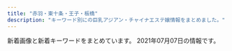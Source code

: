 ```yaml
---
title: "赤羽・東十条・王子・板橋"
description: "キーワード別にの巨乳アジアン・チャイナエステ嬢情報をまとめました。"
---
```


新着画像と新着キーワードをまとめています。
2021年07月07日の情報です。

<DmmAffiliateIns />
<KeywordTable
  shops={
    [
    {
        "name": "\u9999\u9999",
        "station": "JR\u6771\u5341\u6761\u99c5\u5317\u53e3",
        "keywords": {
            "D": 2,
            "86": 2
        },
        "url": "http://shanshan-esthe.com/",
        "img_links": [
            "http://shanshan-esthe.com/img/no.png",
            "http://shanshan-esthe.com/img/st14.jpg",
            "http://shanshan-esthe.com/img/st16.jpg",
            "http://shanshan-esthe.com/img/sta0.jpg",
            "http://shanshan-esthe.com/img/sta14.jpg"
        ]
    },
    {
        "station": "JR\u8d64\u7fbd\u99c5\u6771\u53e3",
        "name": "\u30a2\u30a4\u30ea\u30b9",
        "url": "http://www.e-baby.work/",
        "keywords": {
            "84": 1,
            "D": 3,
            "85": 1,
            "89": 1,
            "87": 2,
            "86": 2,
            "C": 1,
            "E": 3
        },
        "img_links": [
            "http://www.e-baby.work/img/all/icon2.png",
            "http://www.e-baby.work/staff/mihoc.jpg",
            "http://www.e-baby.work/staff/haru1.jpg",
            "http://www.e-baby.work/staff/kumi1.jpg",
            "http://www.e-baby.work/staff/miho1.jpg",
            "http://www.e-baby.work/staff/rina1.jpg",
            "http://www.e-baby.work/staff/karen1.jpg",
            "http://www.e-baby.work/staff/yuka1.jpg",
            "http://www.e-baby.work/img/all/loader.png",
            "http://www.e-baby.work/staff/maya1.jpg"
        ]
    },
    {
        "station": "JR\u738b\u5b50\u99c5\u5317\u53e3",
        "url": "http://oji.pink/",
        "name": "\u7f8e\u5065",
        "img_links": [
            "http://oji.pink/images/g0.jpg",
            "http://oji.pink/images/zi_staff.png",
            "http://oji.pink/images/r4.jpg",
            "http://oji.pink/images/yuki.jpg",
            "http://oji.pink/images/mobile.jpg",
            "http://oji.pink/images/r3.jpg",
            "http://oji.pink/images/r2.jpg",
            "http://oji.pink/images/1.png",
            "http://oji.pink/images/g7.jpg",
            "http://oji.pink/images/zi_link.png",
            "http://oji.pink/images/top.jpg",
            "http://oji.pink/images/3.png",
            "http://oji.pink/images/r1.jpg",
            "http://oji.pink/images/g1.jpg",
            "http://oji.pink/images/g5.jpg",
            "http://oji.pink/images/aki.jpg",
            "http://oji.pink/images/g2.jpg",
            "http://oji.pink/images/new1.jpg"
        ],
        "keywords": {
            "C": 15
        }
    },
    {
        "url": "https://dream.ests.jp/",
        "keywords": {},
        "img_links": [],
        "name": "\u30a2\u30ed\u30de\u30c9\u30ea\u30fc\u30e0",
        "station": "JR\u8d64\u7fbd\u99c5\u6771\u53e3"
    },
    {
        "keywords": {
            "84": 4,
            "86": 4,
            "90": 2,
            "85": 9
        },
        "name": "Last Paradise \uff5e\u30e9\u30b9\u30c8\u30d1\u30e9\u30c0\u30a4\u30b9\uff5e",
        "url": "http://lastpara.net/",
        "station": "JR\u8d64\u7fbd\u99c5\u5357\u53e3",
        "img_links": [
            "http://lastpara.net/image/cast/cast_263_1_l.jpg",
            "http://lastpara.net/image/cast/cast_259_1_s.jpg",
            "http://lastpara.net/img/event/camp_top_02.jpg",
            "http://lastpara.net/image/cast/cast_261_1_l.jpg",
            "http://lastpara.net/img/recuit.png",
            "http://lastpara.net/image/cast/cast_262_1_l.jpg",
            "http://lastpara.net/image/cast/cast_286_1_s.jpg",
            "http://lastpara.net/image/cast/cast_256_1_l.jpg",
            "http://lastpara.net/image/cast/cast_287_1_s.jpg",
            "http://lastpara.net/img/news-ttl.jpg",
            "http://lastpara.net/image/cast/cast_286_1_l.jpg",
            "http://lastpara.net/image/cast/cast_265_1_s.jpg",
            "http://lastpara.net/image/cast/cast_265_1_l.jpg",
            "http://lastpara.net/image/cast/cast_259_1_l.jpg",
            "http://lastpara.net/image/cast/cast_287_1_l.jpg",
            "http://lastpara.net/image/cast/cast_255_1_l.jpg",
            "http://lastpara.net/image/cast/cast_263_1_s.jpg",
            "http://lastpara.net/image/cast/cast_256_1_s.jpg"
        ]
    },
    {
        "img_links": [
            "http://www.cocosia.work/staff/hina1.jpg",
            "http://www.cocosia.work/img/bn_howto_sp.jpg",
            "http://www.cocosia.work/staff/rea.jpg",
            "http://www.cocosia.work/staff/riya1.jpg",
            "http://www.cocosia.work/staff/riya.jpg",
            "http://www.cocosia.work/img/i_tel.png",
            "http://www.cocosia.work/img/int3.jpg",
            "http://www.cocosia.work/staff/mao1.jpg",
            "http://www.cocosia.work/img/int1_sp.jpg",
            "http://www.cocosia.work/staff/yuyu.jpg",
            "http://www.cocosia.work/staff/mika1.jpg",
            "http://www.cocosia.work/img/bn_howto.jpg",
            "http://www.cocosia.work/staff/mao.jpg",
            "http://www.cocosia.work/img/int2.jpg",
            "http://www.cocosia.work/staff/yuyu1.jpg",
            "http://www.cocosia.work/img/concept_sp.jpg",
            "http://www.cocosia.work/staff/hina.jpg",
            "http://www.cocosia.work/img/bn_contact.jpg",
            "http://www.cocosia.work/img/int3_sp.jpg",
            "http://www.cocosia.work/img/int1.jpg",
            "http://www.cocosia.work/img/int2_sp.jpg",
            "http://www.cocosia.work/img/bn_contact_sp.jpg",
            "http://www.cocosia.work/staff/mika.jpg",
            "http://www.cocosia.work/img/concept.jpg",
            "http://www.cocosia.work/staff/rea1.jpg",
            "http://www.cocosia.work/img/header_info.png"
        ],
        "keywords": {
            "85": 2,
            "86": 8,
            "C": 15,
            "E": 6,
            "87": 6,
            "D": 10
        },
        "url": "http://www.cocosia.work/",
        "name": "Cocosia \uff5e\u30b3\u30b3\u30b7\u30a2\uff5e",
        "station": "JR\u8d64\u7fbd\u99c5\u897f\u53e3"
    },
    {
        "name": "\u767e\u5408",
        "keywords": {},
        "url": "http://www.l-yuri.work/",
        "station": "\u84ee\u6839\u99c5\u6771\u53e3",
        "img_links": [
            "http://www.l-yuri.work/img/miki1.jpg",
            "http://www.l-yuri.work/staff/kaori.jpg",
            "http://www.l-yuri.work/images/staff_t.jpg",
            "http://www.l-yuri.work/images/2.png",
            "http://www.l-yuri.work/staff/ruru.jpg",
            "http://www.l-yuri.work/images/head.jpg",
            "http://www.l-yuri.work/images/6.png",
            "http://www.l-yuri.work/img/ruru1.jpg",
            "http://www.l-yuri.work/staff/miki.jpg",
            "http://www.l-yuri.work/images/5.png",
            "http://www.l-yuri.work/img/kaori1.jpg",
            "http://www.l-yuri.work/images/h_line.jpg",
            "http://www.l-yuri.work/images/int2.png",
            "http://www.l-yuri.work/images/interior_t.jpg",
            "http://www.l-yuri.work/images/news.png",
            "http://www.l-yuri.work/images/tel.jpg",
            "http://www.l-yuri.work/images/int1.png",
            "http://www.l-yuri.work/images/mobile.jpg",
            "http://www.l-yuri.work/images/tg.jpg",
            "http://www.l-yuri.work/images/s1.png",
            "http://www.l-yuri.work/images/sys.png"
        ]
    },
    {
        "station": "\u5c3e\u4e45\u99c5",
        "img_links": [
            "https://nippori-massage.com/staff/ai-l2.jpg",
            "https://nippori-massage.com/icon/line.png",
            "https://nippori-massage.com/images/header3.png",
            "https://nippori-massage.com/icon/yelp.png",
            "https://nippori-massage.com/room/room-l3.jpg",
            "https://nippori-massage.com//icon/facebook.png",
            "https://nippori-massage.com/staff/sakura-l1.jpg",
            "https://nippori-massage.com/images/esthe3.jpg",
            "https://nippori-massage.com/room/room-l4.jpg",
            "https://nippori-massage.com/images/main1.jpg",
            "https://nippori-massage.com/icon/twitter.png",
            "https://nippori-massage.com/line/line-qr.png",
            "https://scdn.line-apps.com/n/line_add_friends/btn/ja.png",
            "https://nippori-massage.com/images/esthe1.jpg",
            "https://nippori-massage.com/footer/footer-tel.png",
            "https://nippori-massage.com/room/room-l2.jpg",
            "https://nippori-massage.com/images/clear.png",
            "https://nippori-massage.com/mens-esthe/2021/04/15/sakura-s1.jpg",
            "https://nippori-massage.com/footer/footer-line.png",
            "https://nippori-massage.com/staff/ai-l1.jpg",
            "https://nippori-massage.com/staff/ai-s1.jpg",
            "https://nippori-massage.com/line/10min-coupon.png",
            "https://nippori-massage.com/staff/sakura-s1.jpg",
            "https://nippori-massage.com/room/room-l1.jpg",
            "https://nippori-massage.com/images/obi.jpg",
            "https://nippori-massage.com/images/esthe4.jpg",
            "https://nippori-massage.com/images/esthe2.jpg",
            "https://nippori-massage.com/staff/ai-s2.jpg",
            "https://nippori-massage.com/images/main-sp.jpg",
            "https://nippori-massage.com/mens-esthe/2021/06/19/ai-s1.jpg",
            "https://nippori-massage.com/footer/footer-staff.png",
            "https://nippori-massage.com/icon/facebook.png",
            "https://nippori-massage.com/images/qrcode.png",
            "https://nippori-massage.com/images/line_friend.png"
        ],
        "name": "\u56de\u697d\u82d1",
        "keywords": {},
        "url": "https://nippori-massage.com/"
    },
    {
        "keywords": {
            "87": 2,
            "86": 4,
            "84": 2,
            "82": 2
        },
        "url": "http://angel-aroma.net/",
        "name": "\u30c0\u30fc\u30ea\u30f3",
        "station": "JR\u8d64\u7fbd\u99c5\u6771\u53e3",
        "img_links": [
            "http://angel-aroma.net/img/sta3.jpg",
            "http://angel-aroma.net/img/m1.jpg",
            "http://angel-aroma.net/img/sta2.jpg",
            "http://angel-aroma.net/img/m3.jpg",
            "http://angel-aroma.net/img/m4.jpg",
            "http://angel-aroma.net/img/m6.jpg",
            "http://angel-aroma.net/img/sta6.jpg",
            "http://angel-aroma.net/img/m30.jpg",
            "http://angel-aroma.net/img/m2.jpg",
            "http://angel-aroma.net/img/stafft.jpg",
            "http://angel-aroma.net/img/sta5.jpg",
            "http://angel-aroma.net/img/m10.jpg",
            "http://angel-aroma.net/img/qr.jpg",
            "http://angel-aroma.net/img/sta1.jpg",
            "http://angel-aroma.net/img/m20.jpg",
            "http://angel-aroma.net/img/no.png",
            "http://angel-aroma.net/img/top.jpg",
            "http://angel-aroma.net/img/m5.jpg"
        ]
    },
    {
        "keywords": {},
        "name": "\u6211\u304c\u5bb6",
        "url": "https://wagaya.xyz.mn/",
        "station": "JR\u738b\u5b50\u99c5\u4e2d\u592e\u53e3",
        "img_links": []
    },
    {
        "img_links": [
            "http://www.crossu.xyz/uploads/180620/1-1P62010154K00.png",
            "http://www.crossu.xyz/uploads/allimg/180620/1-1P6201013133b.jpg",
            "http://www.crossu.xyz/templets/default/picture/interior_t.jpg",
            "http://www.crossu.xyz/uploads/180621/1-1P621101232H4.jpg",
            "http://www.crossu.xyz/templets/default/picture/rec1.png",
            "http://www.crossu.xyz/templets/default/picture/head.jpg",
            "http://www.crossu.xyz/uploads/180620/1-1P62010193X63.jpg",
            "http://www.crossu.xyz/templets/default/picture/news.jpg",
            "http://www.crossu.xyz/uploads/191119/1-19111915043V27.jpg",
            "http://www.crossu.xyz/uploads/200528/1-20052Q52142229.jpg",
            "http://www.crossu.xyz/templets/default/picture/staff_t.jpg",
            "http://www.crossu.xyz/uploads/181211/1-1Q2111433162D.jpg",
            "http://www.crossu.xyz/uploads/191129/1-19112914393CK.jpg",
            "http://www.crossu.xyz/uploads/190924/1-1Z9241056212J.jpg"
        ],
        "url": "http://www.crossu.xyz/",
        "station": "JR\u738b\u5b50\u99c5\u5317\u53e3",
        "name": "\u685c\u306e\u604b",
        "keywords": {
            "\u30bb\u30af\u30b7\u30fc": 5
        }
    },
    {
        "station": "JR\u8d64\u7fbd\u99c5\u5357\u6539\u672d\u53e3(\u6771)",
        "url": "http://esthe-japan.work/flower/",
        "name": "FLOWER",
        "keywords": {
            "88": 3,
            "87": 3,
            "89": 3,
            "98": 1,
            "\u30bb\u30af\u30b7\u30fc": 6
        },
        "img_links": [
            "http://esthe-japan.work/flower/upload/202004/1588153474.png"
        ]
    },
    {
        "keywords": {},
        "url": "https://kirakira.xyz.mn/",
        "name": "Lucky",
        "img_links": [],
        "station": "JR\u738b\u5b50\u99c5\u5317\u53e3"
    },
    {
        "url": "http://www.kaen.relaxmens.com/",
        "station": "JR\u8d64\u7fbd\u99c5\u6771\u53e3",
        "keywords": {
            "86": 6,
            "E": 6,
            "85": 30,
            "87": 12,
            "D": 12,
            "C": 30
        },
        "img_links": [
            "http://www.kaen.relaxmens.com/files/006.jpg",
            "http://www.kaen.relaxmens.com/files/007.jpg",
            "http://www.kaen.relaxmens.com/images/img_tel.png",
            "http://www.kaen.relaxmens.com/images/sp_tit_new.png",
            "http://www.kaen.relaxmens.com/files/001.jpg",
            "http://www.kaen.relaxmens.com/files/010.jpg",
            "http://www.kaen.relaxmens.com/images/top.jpg",
            "http://www.kaen.relaxmens.com/files/008.jpg",
            "http://www.kaen.relaxmens.com/images/acc2.jpg",
            "http://www.kaen.relaxmens.com/images/tit_new.png",
            "http://www.kaen.relaxmens.com/images/sp_tit_therapist.png",
            "http://www.kaen.relaxmens.com/images/acc1.jpg",
            "http://www.kaen.relaxmens.com/photo_news/upimg/7481460dc2d3735975_0.jpg",
            "http://www.kaen.relaxmens.com/files/005.jpg",
            "http://www.kaen.relaxmens.com/images/sp_top.jpg",
            "http://www.kaen.relaxmens.com/images/acc5.jpg",
            "http://www.kaen.relaxmens.com/images/acc3.jpg",
            "http://www.kaen.relaxmens.com/files/002.jpg",
            "http://www.kaen.relaxmens.com/images/tit_therapist.png",
            "http://www.kaen.relaxmens.com/images/maining.jpg",
            "http://www.kaen.relaxmens.com/images/kanban.jpg",
            "http://www.kaen.relaxmens.com/files/009.jpg",
            "http://www.kaen.relaxmens.com/images/acc4.jpg"
        ],
        "name": "\u83ef\u8276"
    },
    {
        "keywords": {
            "86": 1,
            "D": 5,
            "87": 4
        },
        "img_links": [
            "http://www.darling.esjp.info/img/nav-004.png",
            "http://www.darling.esjp.info/files/007.jpg",
            "http://www.darling.esjp.info/img/tel.png",
            "http://www.darling.esjp.info/img/top01.png",
            "http://www.darling.esjp.info/img/stt.jpg",
            "http://www.darling.esjp.info/files/008.jpg",
            "http://www.darling.esjp.info/img/stb.jpg",
            "http://www.darling.esjp.info/img/nav-002.png",
            "http://www.darling.esjp.info/img/nav-005.png",
            "http://www.darling.esjp.info/files/001.jpg",
            "http://www.darling.esjp.info/img/nav-003.png",
            "http://www.darling.esjp.info/img/nav-006.png",
            "http://www.darling.esjp.info/files/002.jpg",
            "http://www.darling.esjp.info/img/nav-001.png",
            "http://www.darling.esjp.info/files/003.jpg"
        ],
        "url": "http://www.darling.esjp.info/",
        "station": "JR\u8d64\u7fbd\u99c5\u5357\u53e3",
        "name": "Darling \uff5e\u30c0\u30fc\u30ea\u30f3\uff5e"
    },
    {
        "station": "JR\u8d64\u7fbd\u99c5\u5357\u53e3",
        "name": "Only one \uff5e\u30aa\u30f3\u30ea\u30fc\u30ef\u30f3\uff5e",
        "url": "http://www.roserelaxation.info/",
        "keywords": {},
        "img_links": [
            "http://www.roserelaxation.info/upload/201712/thumb_dis/1512155748.jpg",
            "http://www.roserelaxation.info/upload/201807/thumb_dis/1531195952.jpg",
            "http://www.roserelaxation.info/upload/202007/thumb/1594636246.jpg",
            "http://www.roserelaxation.info/upload/202008/1598846272.jpg",
            "http://www.roserelaxation.info/upload/202007/1594636355.jpg",
            "http://www.roserelaxation.info/upload/201708/thumb_dis/1502280972.jpg",
            "http://www.roserelaxation.info/upload/images/20171206_132823.jpg",
            "http://www.roserelaxation.info/upload/202007/thumb_dis/1594636355.jpg",
            "http://www.roserelaxation.info/upload/images/20171206_132919.jpg",
            "http://www.roserelaxation.info/upload/201807/thumb/1531195547.jpg",
            "http://www.roserelaxation.info/upload/images/20171206_132851.jpg",
            "http://www.roserelaxation.info/upload/201808/thumb_dis/1535596152.jpg",
            "http://www.roserelaxation.info/upload/201801/thumb_dis/1517150493.jpg",
            "http://www.roserelaxation.info/upload/202007/thumb/1594636355.jpg",
            "http://www.roserelaxation.info/upload/202007/thumb_dis/1594636322.jpg",
            "http://www.roserelaxation.info/upload/images/20170525_102731.jpg",
            "http://www.roserelaxation.info/upload/images/20170706_091357.jpg",
            "http://www.roserelaxation.info/upload/201807/thumb_dis/1531197286.jpg",
            "http://www.roserelaxation.info/upload/202007/thumb_dis/1594636246.jpg",
            "http://www.roserelaxation.info/upload/201801/1517150493.jpg",
            "http://www.roserelaxation.info/upload/201807/1531197286.jpg",
            "http://www.roserelaxation.info/upload/201807/thumb_dis/1531195547.jpg",
            "http://www.roserelaxation.info/upload/202007/1594636246.jpg",
            "http://www.roserelaxation.info/upload/201807/1531195952.jpg",
            "http://www.roserelaxation.info/upload/201708/1502280972.jpg",
            "http://www.roserelaxation.info/upload/201807/1531195547.jpg",
            "http://www.roserelaxation.info/upload/images/20171214_032900.jpg",
            "http://www.roserelaxation.info/upload/201712/1512155748.jpg",
            "http://www.roserelaxation.info/upload/201807/thumb/1531195952.jpg",
            "http://www.roserelaxation.info/upload/201712/thumb/1512155748.jpg",
            "http://www.roserelaxation.info/upload/202007/thumb_dis/1594636684.jpg",
            "http://www.roserelaxation.info/upload/202007/thumb/1594636684.jpg",
            "http://www.roserelaxation.info/upload/201801/thumb/1517150493.jpg",
            "http://www.roserelaxation.info/upload/images/20171206_133002.jpg",
            "http://www.roserelaxation.info/upload/images/20170613_104732.jpg",
            "http://www.roserelaxation.info/upload/202007/1594636684.jpg",
            "http://www.roserelaxation.info/upload/201707/1499300573.jpg"
        ]
    },
    {
        "img_links": [
            "http://coconat.work/staff/rina1.jpg",
            "http://coconat.work/images/interior_t.jpg",
            "http://coconat.work/images/call.png",
            "http://coconat.work/staff/ayaka1.jpg",
            "http://coconat.work/staff/yuyu1.jpg",
            "http://coconat.work/images/m-top004.jpg",
            "http://coconat.work/images/staff_t.jpg",
            "http://coconat.work/images/m-head01.jpg",
            "http://coconat.work/images/news_t.jpg",
            "http://coconat.work/staff/yuko1.jpg",
            "http://coconat.work/images/news.jpg"
        ],
        "url": "http://coconat.work/",
        "keywords": {
            "86": 10,
            "85": 5,
            "E": 5,
            "C": 5,
            "D": 10,
            "87": 5
        },
        "name": "\u30b3\u30b3\u30ca\u30c3\u30c4",
        "station": "JR\u8d64\u7fbd\u99c5\u6771\u53e3"
    },
    {
        "name": "Love Sea",
        "url": "https://higashijujo-mensesthe.com/",
        "keywords": {},
        "img_links": [
            "https://higashijujo-mensesthe.com/2019/08/10/kimi-s1.jpg",
            "https://higashijujo-mensesthe.com/staff/kimi-l2.jpg",
            "https://higashijujo-mensesthe.com/button/home.png",
            "https://higashijujo-mensesthe.com/staff/satomi-s1.jpg",
            "https://higashijujo-mensesthe.com/room/room-l3.jpg",
            "https://higashijujo-mensesthe.com/button/blog.png",
            "https://higashijujo-mensesthe.com/room/esthe2.jpg",
            "https://higashijujo-mensesthe.com/icon/line.png",
            "https://higashijujo-mensesthe.com/menu/friend.png",
            "https://higashijujo-mensesthe.com/staff/lime-l1.jpg",
            "https://higashijujo-mensesthe.com/2019/10/21/rika-s1.jpg",
            "https://higashijujo-mensesthe.com/menu/blog.png",
            "https://higashijujo-mensesthe.com/room/esthe1.jpg",
            "https://higashijujo-mensesthe.com/staff/kimi-s1.jpg",
            "https://higashijujo-mensesthe.com/images/clear.png",
            "https://higashijujo-mensesthe.com/images/qrcode.png",
            "https://higashijujo-mensesthe.com/2020/02/29/lime-s1.jpg",
            "https://higashijujo-mensesthe.com/staff/kimi-s2.jpg",
            "https://higashijujo-mensesthe.com/images/footer-l.png",
            "https://higashijujo-mensesthe.com/images/main-sp.jpg",
            "https://higashijujo-mensesthe.com/staff/kimi-l1.jpg",
            "https://higashijujo-mensesthe.com/images/main1.jpg",
            "https://higashijujo-mensesthe.com/button/staff.png",
            "https://higashijujo-mensesthe.com/images/header3.png",
            "https://higashijujo-mensesthe.com/staff/runa-l1.jpg",
            "https://higashijujo-mensesthe.com/images/camp.jpg",
            "https://higashijujo-mensesthe.com/room/esthe3.jpg",
            "https://higashijujo-mensesthe.com/icon/twitter.png",
            "https://higashijujo-mensesthe.com/staff/runa-s1.jpg",
            "https://higashijujo-mensesthe.com/2019/08/22/runa-s1.jpg",
            "https://higashijujo-mensesthe.com/icon/facebook.png",
            "https://higashijujo-mensesthe.com/staff/satomi-l1.jpg",
            "https://higashijujo-mensesthe.com/staff/lime-s1.jpg",
            "https://higashijujo-mensesthe.com/icon/yelp.png",
            "https://higashijujo-mensesthe.com/menu/info.png",
            "https://higashijujo-mensesthe.com/room/room-l1.jpg",
            "https://higashijujo-mensesthe.com/menu/home.png",
            "https://higashijujo-mensesthe.com/staff/rika-l1.jpg",
            "https://higashijujo-mensesthe.com/room/room-l4.jpg",
            "https://higashijujo-mensesthe.com/staff/rika-s1.jpg",
            "https://higashijujo-mensesthe.com/2019/08/23/satomi-s1.jpg",
            "https://higashijujo-mensesthe.com/images/flower.png",
            "https://higashijujo-mensesthe.com/menu/gallery.png",
            "https://higashijujo-mensesthe.com/room/room-l2.jpg",
            "https://higashijujo-mensesthe.com/images/footer-r.png"
        ],
        "station": "JR\u6771\u5341\u6761\u99c5\u5317\u53e3"
    },
    {
        "name": "GOOD TIME",
        "url": "http://www.goodtime.iesjp.com/",
        "keywords": {
            "\u30bb\u30af\u30b7\u30fc": 3,
            "87": 10,
            "85": 2,
            "D": 10
        },
        "station": "\u8d64\u7fbd\u5ca9\u6df5\u99c52\u756a\u51fa\u53e3",
        "img_links": [
            "http://www.goodtime.iesjp.com/images/m-top03.jpg",
            "http://www.goodtime.iesjp.com/images/top-left01.jpg",
            "http://www.goodtime.iesjp.com/images/m-top-right02.jpg",
            "http://www.goodtime.iesjp.com/images/m-top-right04.jpg",
            "http://www.goodtime.iesjp.com/files/008.jpg",
            "http://www.goodtime.iesjp.com/files/004.jpg",
            "http://www.goodtime.iesjp.com/images/m-left.jpg",
            "http://www.goodtime.iesjp.com/photo_news/upimg/3943160b5eaf8ad73c_1.jpg",
            "http://www.goodtime.iesjp.com/files/006.jpg",
            "http://www.goodtime.iesjp.com/images/m-yejiao.jpg",
            "http://www.goodtime.iesjp.com/photo_news/upimg/7552960e3d2d1957f0_0.jpg",
            "http://www.goodtime.iesjp.com/images/call.png",
            "http://www.goodtime.iesjp.com/images/m-head.jpg",
            "http://www.goodtime.iesjp.com/photo_news/upimg/6226360739cbd5fa6e_0.jpg",
            "http://www.goodtime.iesjp.com/photo_news/upimg/3462960a1ab283cd4a_0.jpg",
            "http://www.goodtime.iesjp.com/photo_news/upimg/22286608910ac9b0db_0.jpg",
            "http://www.goodtime.iesjp.com/files/007.jpg",
            "http://www.goodtime.iesjp.com/images/m-top-right03.jpg",
            "http://www.goodtime.iesjp.com/images/m-right.jpg",
            "http://www.goodtime.iesjp.com/images/m-top-right01.jpg",
            "http://www.goodtime.iesjp.com/images/m-top02.jpg",
            "http://www.goodtime.iesjp.com/files/003.jpg",
            "http://www.goodtime.iesjp.com/files/001.jpg"
        ]
    },
    {
        "url": "http://figret.xyz/",
        "station": "JR\u5341\u6761\u99c5\u5357\u53e3",
        "name": "\u7e01\u697d",
        "img_links": [
            "http://figret.xyz/uploads/210515/1-2105151454123F.jpg",
            "http://figret.xyz/static/picture/bar-infomation.png",
            "http://figret.xyz/static/picture/info2.jpg",
            "http://figret.xyz/static/picture/info_text.jpg",
            "http://figret.xyz/uploads/200520/1-200520100430557.jpg",
            "http://figret.xyz/uploads/200520/1-200520100455411.jpg",
            "http://figret.xyz/static/picture/bar-girls.png",
            "http://figret.xyz/uploads/210517/1-21051G0253T50.jpg",
            "http://figret.xyz/uploads/210501/1-2105011FK05b.jpg",
            "http://figret.xyz/static/picture/girls-bar.png",
            "http://figret.xyz/static/picture/info1.jpg",
            "http://figret.xyz/static/picture/bar-inte.png",
            "http://figret.xyz/static/picture/bar-news.png",
            "http://figret.xyz/uploads/200520/1-200520094144146.jpg"
        ],
        "keywords": {
            "D": 5,
            "87": 1,
            "\u4e73": 2,
            "C": 1,
            "85": 2
        }
    },
    {
        "name": "\u3072\u307e\u308f\u308a",
        "img_links": [
            "http://himawari.one/images/top.png",
            "http://himawari.one/images/top_bn2.jpg",
            "http://himawari.one/images/g3.jpg",
            "http://himawari.one/images/side3.png",
            "http://himawari.one/images/top_bn1.jpg",
            "http://himawari.one/images/g1.jpg",
            "http://himawari.one/images/flash1.jpg",
            "http://himawari.one/images/flash.jpg"
        ],
        "url": "http://himawari.one/",
        "station": "JR\u8d64\u7fbd\u99c5",
        "keywords": {
            "C": 7
        }
    }
]
}
/>
<DmmAffiliateScript />
